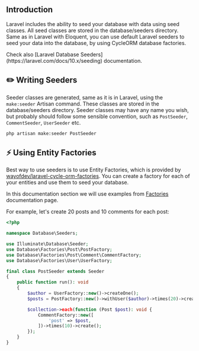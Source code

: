 
## Introduction

Laravel includes the ability to seed your database with data using seed classes. All seed classes are stored in the database/seeders directory.
Same as in Laravel with Eloquent, you can use default Laravel seeders to seed your data into the database, by using CycleORM database factories.

<Callout type="info" emoji="💡">
Check also [Laravel Database Seeders](https://laravel.com/docs/10.x/seeding) documentation.
</Callout>

## ✏️ Writing Seeders

Seeder classes are generated, same as it is in Laravel, using the `make:seeder` Artisan command. These classes are stored in the database/seeders directory. Seeder classes may have any name you wish, but probably should follow some sensible convention, such as `PostSeeder`, `CommentSeeder`, `UserSeeder` etc.

```bash
php artisan make:seeder PostSeeder
```

## ⚡️ Using Entity Factories

Best way to use seeders is to use Entity Factories, which is provided by [wayofdev/laravel-cycle-orm-factories](https://github.com/wayofdev/laravel-cycle-orm-factories). You can create a factory for each of your entities and use them to seed your database.

In this documentation section we will use examples from [Factories](/services/factories) documentation page.

For example, let's create 20 posts and 10 comments for each post:

```php
<?php

namespace Database\Seeders;

use Illuminate\Database\Seeder;
use Database\Factories\Post\PostFactory;
use Database\Factories\Post\Comment\CommentFactory;
use Database\Factories\User\UserFactory;

final class PostSeeder extends Seeder
{
    public function run(): void
    {
        $author = UserFactory::new()->createOne();
        $posts = PostFactory::new()->withUser($author)->times(20)->create();

        $collection->each(function (Post $post): void {
            CommentFactory::new([
                'post' => $post,
            ])->times(10)->create();
        });
    }
}
```
